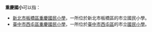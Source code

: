 '''重慶國小'''可以指：

*[[新北市板橋區重慶國民小學|新北市板橋區重慶國民小學]]，一所位於新北市板橋區的市立國民小學。
*[[臺中市西屯區重慶國民小學|臺中市西屯區重慶國民小學]]，一所位於[[臺中市|臺中市]][[西屯區|西屯區]]的市立[[國民小學|國民小學]]。

{{Disambig|Z中|Cat=四字教育机构消歧义}}